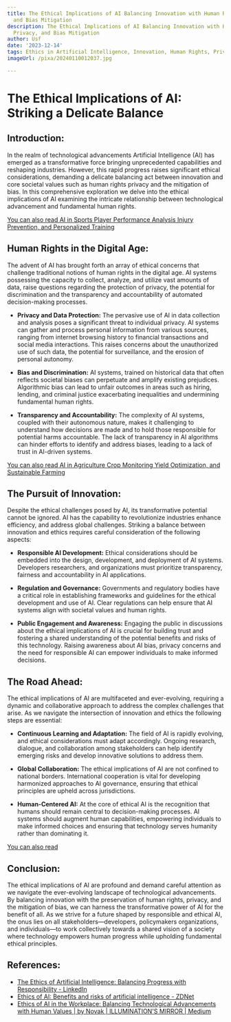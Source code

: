 ```yaml
---
title: The Ethical Implications of AI Balancing Innovation with Human Rights, Privacy,
  and Bias Mitigation
description: The Ethical Implications of AI Balancing Innovation with Human Rights,
  Privacy, and Bias Mitigation
author: Usf
date: '2023-12-14'
tags: Ethics in Artificial Intelligence, Innovation, Human Rights, Privacy, Bias Mitigation
imageUrl: /pixa/20240110012037.jpg

---
```

# The Ethical Implications of AI: Striking a Delicate  Balance

## Introduction:
In the realm of  technological advancements Artificial Intelligence (AI) has  emerged  as a transformative force bringing unprecedented capabilities and  reshaping industries. However,  this  rapid progress raises  significant ethical considerations, demanding a delicate balancing act between innovation  and core societal values  such as human rights  privacy and the mitigation of bias. In this comprehensive exploration  we delve into the ethical  implications of AI examining the  intricate relationship between technological advancement  and fundamental human rights.

[You can also read AI in Sports Player Performance Analysis Injury Prevention, and Personalized Training](AI%20in%20Sports%20Player%20Performance%20Analysis%2C%20Injury%20Prevention%2C%20and%20Personalized%20Training)


## Human Rights in the Digital Age:
The advent of AI has  brought forth an array of ethical concerns  that challenge traditional notions of human rights in the digital age. AI systems possessing the capacity to collect, analyze, and utilize vast amounts  of data, raise questions  regarding the protection of privacy, the  potential for discrimination and the transparency and accountability of automated decision-making processes.

* **Privacy and Data Protection:** The pervasive use of AI in data collection and analysis poses a significant threat to individual privacy. AI systems can gather and process personal  information from  various sources, ranging from internet  browsing history to financial transactions  and social media interactions. This raises concerns  about the unauthorized use of such data, the potential for surveillance, and the erosion of personal autonomy.


* **Bias and Discrimination:** AI systems, trained on historical data  that often reflects societal biases can perpetuate and amplify existing prejudices. Algorithmic bias can lead to unfair  outcomes in areas such as hiring, lending, and criminal justice exacerbating inequalities and undermining fundamental human  rights.


* **Transparency and Accountability:** The  complexity of  AI systems, coupled with their autonomous nature, makes it challenging to understand how decisions are  made and to hold those responsible for potential harms  accountable. The lack of transparency  in AI algorithms can hinder efforts to identify and address biases, leading to a lack of trust in AI-driven  systems.

[You can also read AI in Agriculture Crop Monitoring Yield Optimization, and Sustainable  Farming](AI%20in%20Agriculture%20Crop%20Monitoring%2C%20Yield%20Optimization%2C%20and%20Sustainable%20Farming)


## The Pursuit of Innovation:
Despite the ethical challenges posed by AI, its transformative potential cannot be ignored.  AI has  the capability to revolutionize industries enhance  efficiency, and address global challenges.  Striking a balance between innovation and ethics  requires careful consideration of the following aspects:

* **Responsible AI  Development:** Ethical  considerations should be embedded into the design,  development, and deployment of AI  systems. Developers researchers, and organizations must prioritize  transparency, fairness and accountability in AI applications.


* **Regulation and Governance:** Governments and regulatory bodies have a critical role in establishing frameworks and guidelines for the ethical development and use of AI. Clear regulations can help ensure that AI systems  align with societal values and human rights.


* **Public Engagement and Awareness:** Engaging the public in discussions about the ethical implications of AI is crucial for  building trust and fostering a shared understanding of the  potential benefits and risks of this technology. Raising awareness about AI bias, privacy concerns and the need for responsible AI can empower individuals to make informed decisions.

## The Road Ahead:
The ethical implications  of AI are multifaceted and ever-evolving, requiring a dynamic and collaborative approach to address the complex challenges that arise. As we navigate the intersection of innovation and  ethics the following steps are essential:

*  **Continuous  Learning and Adaptation:** The field of AI is rapidly evolving,  and ethical considerations must adapt accordingly. Ongoing research, dialogue, and collaboration among stakeholders can help identify  emerging risks and develop innovative solutions to address them.


* **Global Collaboration:**  The ethical implications of AI are not confined to national borders. International cooperation is vital for developing harmonized approaches to AI  governance, ensuring that ethical principles are upheld across jurisdictions.


*  **Human-Centered AI:** At the core of ethical AI is the recognition that humans should remain central to decision-making processes. AI systems  should augment  human  capabilities, empowering individuals to make informed choices and ensuring that  technology  serves humanity rather than dominating it.

[You  can also read ]()


## Conclusion:
The ethical implications of AI are profound and demand careful  attention as we navigate the ever-evolving landscape of technological advancements.  By balancing  innovation with the preservation of human rights,  privacy, and the  mitigation of bias, we can  harness the transformative power  of AI  for the  benefit of all. As we strive for a future shaped  by responsible and ethical AI, the onus lies on all stakeholders—developers, policymakers organizations, and individuals—to work collectively towards a shared vision of a society where technology empowers human progress while upholding fundamental ethical principles.

## References:
- [The Ethics of Artificial Intelligence: Balancing Progress with Responsibility - LinkedIn](https://www.linkedin.com/pulse/ethics-artificial-intelligence-balancing-progress-responsibility-1f)
- [Ethics of AI: Benefits and risks of artificial intelligence - ZDNet](https://www.zdnet.com/article/ethics-of-ai-the-benefits-and-risks-of-artificial-intelligence/)
- [Ethics of AI in the Workplace: Balancing Technological Advancements with Human Values | by Novak | ILLUMINATION'S MIRROR | Medium](https://medium.com/illuminations-mirror/ethics-of-ai-in-the-workplace-balancing-technological-advancements-with-human-values-e6116001a4ed)
